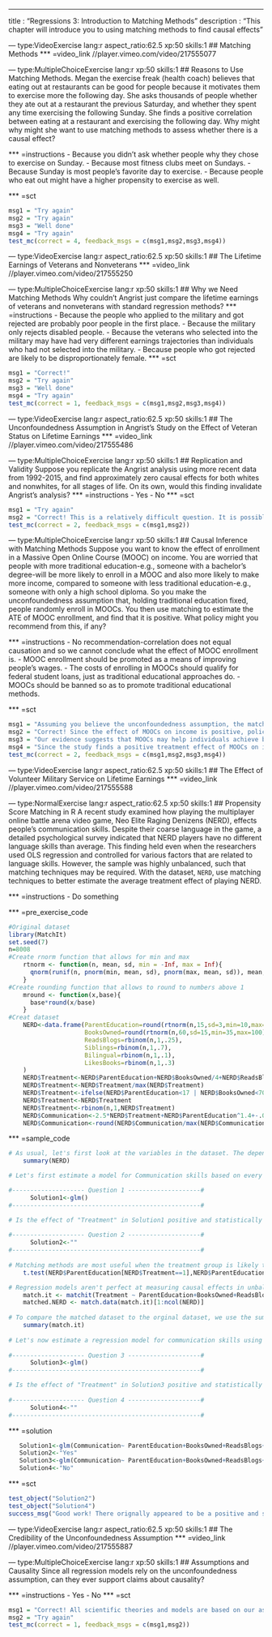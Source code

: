 --- 
title       : "Regressions 3: Introduction to Matching Methods"
description : "This chapter will introduce you to using matching methods to find causal effects"
 
 
--- type:VideoExercise lang:r aspect_ratio:62.5 xp:50 skills:1 
## Matching Methods
*** =video_link
//player.vimeo.com/video/217555077

--- type:MultipleChoiceExercise lang:r xp:50 skills:1 
## Reasons to Use Matching Methods. 
Megan the exercise freak (health coach) believes that eating out at restaurants can be good for people because it motivates them to exercise more the following day. She asks thousands of people whether they ate out at a restaurant the previous Saturday, and whether they spent any time exercising the following Sunday. She finds a positive correlation between eating at a restaurant and exercising the following day. Why might why might she want to use matching methods to assess whether there is a causal effect?

*** =instructions
- Because you didn't ask whether people why they chose to exercise on Sunday.
- Because most fitness clubs meet on Sundays.
- Because Sunday is most people's favorite day to exercise.
- Because people who eat out might have a higher propensity to exercise as well.

*** =sct
```{r}
msg1 = "Try again"
msg2 = "Try again"
msg3 = "Well done"
msg4 = "Try again"
test_mc(correct = 4, feedback_msgs = c(msg1,msg2,msg3,msg4))
```




--- type:VideoExercise lang:r aspect_ratio:62.5 xp:50 skills:1 
## The Lifetime Earnings of Veterans and Nonveterans
*** =video_link
//player.vimeo.com/video/217555250


--- type:MultipleChoiceExercise lang:r xp:50 skills:1 
## Why we Need Matching Methods
Why couldn't Angrist just compare the lifetime earnings of veterans and nonveterans with standard regression methods?
*** =instructions
- Because the people who applied to the military and got rejected are probably poor people in the first place.
- Because the military only rejects disabled people.
- Because the veterans who selected into the military may have had very different earnings trajectories than individuals who had not selected into the military.
- Because people who got rejected are likely to be disproportionately female.
*** =sct
```{r}
msg1 = "Correct!"
msg2 = "Try again"
msg3 = "Well done"
msg4 = "Try again"
test_mc(correct = 1, feedback_msgs = c(msg1,msg2,msg3,msg4))
```



--- type:VideoExercise lang:r aspect_ratio:62.5 xp:50 skills:1 
## The Unconfoundedness Assumption in Angrist's Study on the Effect of Veteran Status on Lifetime Earnings
*** =video_link
//player.vimeo.com/video/217555486



--- type:MultipleChoiceExercise lang:r xp:50 skills:1 
## Replication and Validity
Suppose you replicate the Angrist analysis using more recent data from 1992-2015, and find approximately zero causal effects for both whites and nonwhites, for all stages of life. On its own, would this finding invalidate Angrist's analysis?
*** =instructions
- Yes
- No
*** =sct
```{r}
msg1 = "Try again"
msg2 = "Correct! This is a relatively difficult question. It is possible that unit level causal effects change over time, so using a different data set with more recent data may simply tell us that the causal effect has been decreasing over time. If this is the case, your replication does not necessarily invalidate his analysis. On the other hand, if you have a strong reason to believe that the causal effects do not change over time, then this would perhaps call into question the validity of the earlier findings."
test_mc(correct = 2, feedback_msgs = c(msg1,msg2))
```

--- type:MultipleChoiceExercise lang:r xp:50 skills:1 
## Causal Inference with Matching Methods 
Suppose you want to know the effect of enrollment in a Massive Open Online Course (MOOC) on income. You are worried that people with more traditional education-e.g., someone with a bachelor's degree-will be more likely to enroll in a MOOC and also more likely to make more income, compared to someone with less traditional education-e.g., someone with only a high school diploma. So you make the unconfoundedness assumption that, holding traditional education fixed, people randomly enroll in MOOCs. You then use matching to estimate the ATE of MOOC enrollment, and find that it is positive. What policy might you recommend from this, if any?

*** =instructions
- No recommendation-correlation does not equal causation and so we cannot conclude what the effect of MOOC enrollment is.
- MOOC enrollment should be promoted as a means of improving people's wages.
- The costs of enrolling in MOOCs should qualify for federal student loans, just as traditional educational approaches do.
- MOOCs should be banned so as to promote traditional educational methods.

*** =sct
```{r}
msg1 = "Assuming you believe the unconfoundedness assumption, the matching method does actually get a true causal effect. As usual, there is always room for debate on whether this assumption is credible, but this answer overstates that case."
msg2 = "Correct! Since the effect of MOOCs on income is positive, policies which promote MOOCs will tend to increase income on average."
msg3 = "Our evidence suggests that MOOCs may help individuals achieve better incomes, but we do not have enough informtion to justify whether MOOCs should qualify for student loans. For example, given that MOOCs are relatively inexpensive to enroll in, it may be unnecessary or unreasonably costly to create a system that provides federal student loans for MOOCs."
msg4 = "Since the study finds a positive treatment effect of MOOCs on income, this is an unintuitive conclusion to arrive at."
test_mc(correct = 2, feedback_msgs = c(msg1,msg2,msg3,msg4))
```



--- type:VideoExercise lang:r aspect_ratio:62.5 xp:50 skills:1 
## The Effect of Volunteer Military Service on Lifetime Earnings
*** =video_link
//player.vimeo.com/video/217555588


--- type:NormalExercise lang:r aspect_ratio:62.5 xp:50 skills:1
## Propensity Score Matching in R
A recent study examined how playing the multiplayer online battle arena video game, Neo Elite Raging Denizens (NERD), effects people's communication skills. Despite their coarse language in the game, a detailed psychological survey indicated that NERD players have no different language skills than average. This finding held even when the researchers used OLS regression and controlled for various factors that are related to language skills. However, the sample was highly unbalanced, such that matching techniques may be required. With the dataset, `NERD`, use matching techniques to better estimate the average treatment effect of playing NERD.

*** =instructions
- Do something

*** =pre_exercise_code
```{r}
#Original dataset
library(MatchIt)
set.seed(7)
n=8008
#Create rnorm function that allows for min and max
    rtnorm <- function(n, mean, sd, min = -Inf, max = Inf){
      qnorm(runif(n, pnorm(min, mean, sd), pnorm(max, mean, sd)), mean, sd)
    }
#Create rounding function that allows to round to numbers above 1
    mround <- function(x,base){ 
      base*round(x/base) 
    } 
#Creat dataset
    NERD<-data.frame(ParentEducation=round(rtnorm(n,15,sd=3,min=10,max=20),1),
                     BooksOwned=round(rtnorm(n,60,sd=15,min=35,max=100),1),
                     ReadsBlogs=rbinom(n,1,.25),
                     Siblings=rbinom(n,1,.7),
                     Bilingual=rbinom(n,1,.1),
                     LikesBooks=rbinom(n,1,.3)
    )
    NERD$Treatment<-NERD$ParentEducation+NERD$BooksOwned/4+NERD$ReadsBlogs*10-NERD$Siblings*5+NERD$LikesBooks*10 +rnorm(n,10,3)
    NERD$Treatment<-NERD$Treatment/max(NERD$Treatment)
    NERD$Treatment<-ifelse(NERD$ParentEducation<17 | NERD$BooksOwned<70,0,NERD$Treatment)
    NERD$Treatment<-NERD$Treatment
    NERD$Treatment<-rbinom(n,1,NERD$Treatment)
    NERD$Communication<-2.5*NERD$Treatment+NERD$ParentEducation^1.4+-.01*NERD$Treatment*NERD$ParentEducation+-.01*NERD$Treatment*NERD$BooksOwned^1.2+NERD$BooksOwned*.6+1.5*NERD$ReadsBlogs+NERD$LikesBooks*.7 + NERD$Siblings + .25*NERD$Bilingual +rnorm(n,5,1) 
    NERD$Communication<-round(NERD$Communication/max(NERD$Communication)*10)

```
*** =sample_code
```{r}
# As usual, let's first look at the variables in the dataset. The dependent variable in our model, Communication, was measured via a battery of questions and put on a 1:10 scale, with 1=very poor communication skills and 10=very good communication skills. Whether the respondent plays NERD is measured via the Treatment variable. Only a small proportion of our sample actually played NERD. The other variables in the dataset are  factors that could possibly affect a person's communication ability. Most are measured as binary or "dummy" variables. For example, respondents who had any siblings were marked with a "1" in the siblings variable. 
    summary(NERD)

# Let's first estimate a model for Communication skills based on every other variable in the dataset. Use R's glm() formula. 

#-------------------- Question 1 --------------------#
      Solution1<-glm()
#----------------------------------------------------#

# Is the effect of "Treatment" in Solution1 positive and statistically significant? Use the summary command on Solution1 to check. Answer with "Yes" or "No"
    
#-------------------- Question 2 --------------------#
      Solution2<-""
#----------------------------------------------------#
    
# Matching methods are most useful when the treatment group is likely to be different from the general population. To determine if the treatment group differs from the population on any variable, we could run a t.test. The following is an example of how we would test if the treatment group tends to have more or less educated parents than the rest of the sample. This t.test suggests that our Treatment group has much more educated parents than in our control group.
    t.test(NERD$ParentEducation[NERD$Treatment==1],NERD$ParentEducation[NERD$Treatment==0])

# Regression models aren't perfect at measuring causal effects in unbalanced data. A more robust way to test the effect of our treatment on communication skills is through matching methods. Matching methods balance the treatment group with the control group so that they are more identical. In R, the best tool for doing matching is the "MatchIt" package. Below, we use the MatchIt package to subset our NERD dataset so that our control group contains observations that are most similar to those in our treatment group. The below syntax builds a model for estimating "Treatment" by all other control variables in our dataset, and subsets the NERD dataset to observations that have a high predicted probability for being in the treatment group. There are many methods for matching data, but in this question, we use MatchIt's default methods. 
    match.it <- matchit(Treatment ~ ParentEducation+BooksOwned+ReadsBlogs+Siblings+Bilingual+LikesBooks, data = NERD)
    matched.NERD <- match.data(match.it)[1:ncol(NERD)]
    
# To compare the matched dataset to the orginal dataset, we use the summary command on the object produced by the "matchit" formula. The "Summary of balance for all data" shows mean values of each variable across our original treatment and control groups, and the "Summary of balance for matched data" shows mean values of each variable across our matched dataset. You may notice that the mean values between the treatment and control groups are much more similar in the matched dataset than in the original dataset. The "Sample sizes" output shows that the algorithm matched one observation in the control group for each observation in the treatment group.
    summary(match.it)    
    
# Let's now estimate a regression model for communication skills using our matched dataset (matched.NERD). The syntax should be identical to Solution1, except that we are using the matched.NERD dataset.
    
#-------------------- Question 3 --------------------#
      Solution3<-glm()
#----------------------------------------------------#

# Is the effect of "Treatment" in Solution3 positive and statistically significant? Use the summary command on Solution3 to check. Answer with "Yes" or "No"
    
#-------------------- Question 4 --------------------#
      Solution4<-""
#----------------------------------------------------#

```
*** =solution
```{r}
   Solution1<-glm(Communication~ ParentEducation+BooksOwned+ReadsBlogs+Siblings+Bilingual+LikesBooks+Treatment,data=NERD)
   Solution2<-"Yes"
   Solution3<-glm(Communication~ ParentEducation+BooksOwned+ReadsBlogs+Siblings+Bilingual+LikesBooks+Treatment,data=matched.NERD)
   Solution4<-"No"
```
*** =sct
```{r}
test_object("Solution2")
test_object("Solution4")
success_msg("Good work! There orignally appeared to be a positive and statistically significant effect for playing NERD on respondent's communication skills, but when we balanced the data, this effect disappeared. This suggests that playing NERD does not improve people's communication skills; rather, NERD players tend to have good communication skills for a variety of other reasons.")
```



--- type:VideoExercise lang:r aspect_ratio:62.5 xp:50 skills:1 
## The Credibility of the Unconfoundedness Assumption
*** =video_link
//player.vimeo.com/video/217555887


--- type:MultipleChoiceExercise lang:r xp:50 skills:1 
## Assumptions and Causality
Since all regression models rely on the unconfoundedness assumption, can they ever support claims about causality?

*** =instructions
- Yes
- No
*** =sct
```{r}
msg1 = "Correct! All scientific theories and models are based on our assumptions about the world. Few, if any, statistical models can prove whether two variables are causally related. However, if our models rest on reasonable assumptions, they can support our claims about causality. This is also why we have so many models to test causal relationships. There are many statistical models where the unconfoundedness assumption is more plausible than in OLS regression"
msg2 = "Try again"
test_mc(correct = 1, feedback_msgs = c(msg1,msg2))
```
